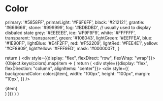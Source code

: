 # Color

  primary: '#5858FF',
  primarLight: '#F6F6FF',
  black: '#212121',
  grantie: '#666666',
  stone: '#999999',
  fog: '#BDBDBD', // usually used to display disbaled state
  grey: '#EEEEEE',
  ice: '#F9F9F9',
  white: '#FFFFFF',
  transparent: 'transparent',
  green: '#108043',
  lightGreen: '#EEFFEA',
  blue: '#1E90FF',
  lightBlue: '#E4F2FF',
  red: '#F52209',
  lightRed: '#FEE4E1',
  yellow: '#CF8909',
  lightYellow: '#FFF9ED',
  mask: '#0000007f',
}

  return (
    <div style={{display: "flex", flexDirect: "row", flexWrap: "wrap"}}>
      {Object.keys(colors).map(item => {
        return (
          <div style={{display: "flex", flexDirection: "column", alignItems: "center"}}>
            <div 
              style={{
                backgroundColor: colors[item],
                width: "100px",
                height: "100px",
                margin: "10px",
              }}
            />
            <div>{item}</div>
          </div>
        )
      })}
    </div>
  )
}

<Component />